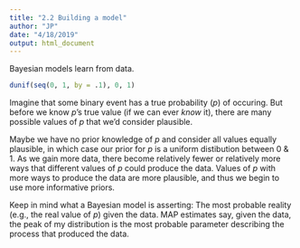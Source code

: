 ```yaml
---
title: "2.2 Building a model"
author: "JP"
date: "4/18/2019"
output: html_document
---
```


Bayesian models learn from data. 

```r
dunif(seq(0, 1, by = .1), 0, 1)
```

Imagine that some binary event has a true probability (*p*) of occuring. But before we know *p*'s true value (if we can ever *know* it), there are many possible values of *p* that we'd consider plausible.

Maybe we have no prior knowledge of *p* and consider all values equally plausible, in which case our prior for *p* is a uniform distibution between 0 & 1. As we gain more data, there become relatively fewer or relatively more ways that different values of *p* could produce the data. Values of *p* with more ways to produce the data are more plausible, and thus we begin to use more informative priors. 

Keep in mind what a Bayesian model is asserting: The most probable reality (e.g., the real value of *p*) given the data. MAP estimates say, given the data, the peak of my distribution is the most probable parameter describing the process that produced the data. 